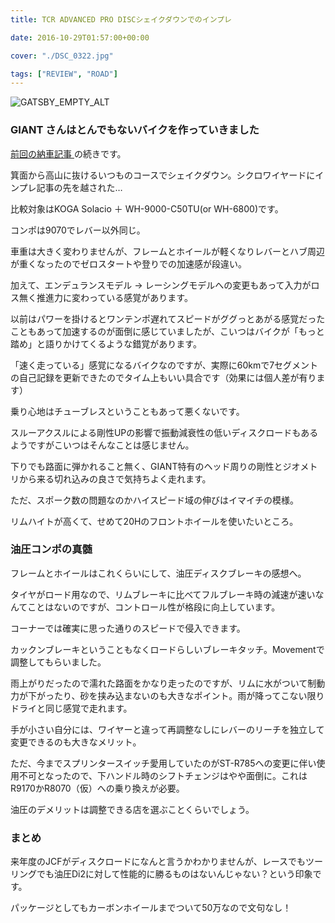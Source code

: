 ---
title: TCR ADVANCED PRO DISCシェイクダウンでのインプレ

date: 2016-10-29T01:57:00+00:00

cover: "./DSC_0322.jpg"

tags: ["REVIEW", "ROAD"]
---

![GATSBY_EMPTY_ALT](./DSC_0322.jpg)

### GIANT さんはとんでもないバイクを作っていきました

<a href="/2016/10/tcr-advanced-pro-disc.html" target="_blank">
  前回の納車記事
</a>
の続きです。

箕面から高山に抜けるいつものコースでシェイクダウン。シクロワイヤードにインプレ記事の先を越された…

比較対象はKOGA Solacio ＋ WH-9000-C50TU(or WH-6800)です。

コンポは9070でレバー以外同じ。

車重は大きく変わりませんが、フレームとホイールが軽くなりレバーとハブ周辺が重くなったのでゼロスタートや登りでの加速感が段違い。

加えて、エンデュランスモデル → レーシングモデルへの変更もあって入力がロス無く推進力に変わっている感覚があります。

以前はパワーを掛けるとワンテンポ遅れてスピードがググっとあがる感覚だったこともあって加速するのが面倒に感じていましたが、こいつはバイクが「もっと踏め」と語りかけてくるような錯覚があります。

「速く走っている」感覚になるバイクなのですが、実際に60kmで7セグメントの自己記録を更新できたのでタイム上もいい具合です（効果には個人差が有ります）

乗り心地はチューブレスということもあって悪くないです。

スルーアクスルによる剛性UPの影響で振動減衰性の低いディスクロードもあるようですがこいつはそんなことは感じません。

下りでも路面に弾かれること無く、GIANT特有のヘッド周りの剛性とジオメトリから来る切れ込みの良さで気持ちよく走れます。

ただ、スポーク数の問題なのかハイスピード域の伸びはイマイチの模様。

リムハイトが高くて、せめて20Hのフロントホイールを使いたいところ。

### 油圧コンポの真髄

フレームとホイールはこれくらいにして、油圧ディスクブレーキの感想へ。

タイヤがロード用なので、リムブレーキに比べてフルブレーキ時の減速が速いなんてことはないのですが、コントロール性が格段に向上しています。

コーナーでは確実に思った通りのスピードで侵入できます。

カックンブレーキということもなくロードらしいブレーキタッチ。Movementで調整してもらいました。

雨上がりだったので濡れた路面をかなり走ったのですが、リムに水がついて制動力が下がったり、砂を挟み込まないのも大きなポイント。雨が降ってこない限りドライと同じ感覚で走れます。

手が小さい自分には、ワイヤーと違って再調整なしにレバーのリーチを独立して変更できるのも大きなメリット。

ただ、今までスプリンタースイッチ愛用していたのがST-R785への変更に伴い使用不可となったので、下ハンドル時のシフトチェンジはやや面倒に。これはR9170かR8070（仮）への乗り換えが必要。

油圧のデメリットは調整できる店を選ぶことくらいでしょう。

### まとめ

来年度のJCFがディスクロードになんと言うかわかりませんが、レースでもツーリングでも油圧Di2に対して性能的に勝るものはないんじゃない？という印象です。

パッケージとしてもカーボンホイールまでついて50万なので文句なし！

<LinkBox isAmazonLink url="https://www.amazon.co.jp/dp/B00VHJLCWS/" />
